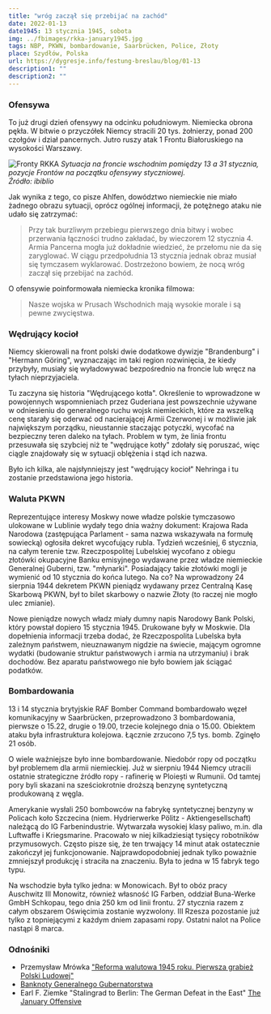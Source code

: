 ```yaml
---
title: "wróg zaczął się przebijać na zachód"
date: 2022-01-13
date1945: 13 stycznia 1945, sobota
img: ../fbimages/rkka-january1945.jpg
tags: NBP, PKWN, bombardowanie, Saarbrücken, Police, Złoty
place: Szydłów, Polska
url: https://dygresje.info/festung-breslau/blog/01-13
description1: ""
description2: ""
---
```


### Ofensywa

To już drugi dzień ofensywy na odcinku południowym. Niemiecka obrona pękła. W bitwie o przyczółek Niemcy stracili 20 tys. żołnierzy, ponad 200 czołgów i dział pancernych. Jutro ruszy atak 1 Frontu Białoruskiego na wysokości Warszawy.

![Fronty RKKA](../fbimages/rkka-january1945.jpg)
*Sytuacja na froncie wschodnim pomiędzy 13 a 31 stycznia, pozycje Frontów na początku ofensywy styczniowej.<br />
Źródło: ibiblio*

Jak wynika z tego, co pisze Ahlfen, dowództwo niemieckie nie miało żadnego obrazu sytuacji, oprócz ogólnej informacji, że potężnego ataku nie udało się zatrzymać:
>Przy tak burzliwym przebiegu pierwszego dnia bitwy i wobec przerwania łączności trudno zakładać, by wieczorem 12 stycznia 4. Armia Pancerna mogła już dokładnie wiedzieć, że przełomu nie da się zaryglować. W ciągu przedpołudnia 13 stycznia jednak obraz musiał się tymczasem wyklarować. Dostrzeżono bowiem, że nocą wróg zaczął się przebijać na zachód.

O ofensywie poinformowała niemiecka kronika filmowa:
>Nasze wojska w Prusach Wschodnich mają wysokie morale i są pewne zwycięstwa.

### Wędrujący kocioł

Niemcy skierowali na front polski dwie dodatkowe dywizje "Brandenburg" i "Hermann Göring", wyznaczając im taki region rozwinięcia, że kiedy przybyły, musiały się wyładowywać bezpośrednio na froncie lub wręcz na tyłach nieprzyjaciela.

Tu zaczyna się historia "Wędrującego kotła". Określenie to wprowadzone w powojennych wspomnieniach przez Guderiana jest powszechnie używane w odniesieniu do generalnego ruchu wojsk niemieckich, które za wszelką cenę starały się oderwać od nacierającej Armii Czerwonej i w możliwie jak największym porządku, nieustannie staczając potyczki, wycofać na bezpieczny teren daleko na tyłach. Problem w tym, że linia frontu przesuwała się szybciej niż te "wędrujące kotły" zdołały się poruszać, więc ciągle znajdowały się w sytuacji oblężenia i stąd ich nazwa.

Było ich kilka, ale najsłynniejszy jest "wędrujący kocioł" Nehringa i tu zostanie przedstawiona jego historia.

### Waluta PKWN

Reprezentujące interesy Moskwy nowe władze polskie tymczasowo ulokowane w Lublinie wydały tego dnia ważny dokument: Krajowa Rada Narodowa (zastępująca Parlament - sama nazwa wskazywała na formułę sowiecką) ogłosiła dekret wycofujący rubla. Tydzień wcześniej, 6 stycznia, na całym terenie tzw. Rzeczpospolitej Lubelskiej wycofano z obiegu złotówki okupacyjne Banku emisyjnego wydawane przez władze niemieckie Generalnej Guberni, tzw. "młynarki". Posiadający takie złotówki mogli je wymienić od 10 stycznia do końca lutego. Na co? Na wprowadzony 24 sierpnia 1944 dekretem PKWN pieniądz wydawany przez Centralną Kasę Skarbową PKWN, był to bilet skarbowy o nazwie Złoty (to raczej nie mogło ulec zmianie).

Nowe pieniądze nowych władz miały dumny napis Narodowy Bank Polski, który powstał dopiero 15 stycznia 1945. Drukowane były w Moskwie. Dla dopełnienia informacji trzeba dodać, że Rzeczpospolita Lubelska była zależnym państwem, nieuznawanym nigdzie na świecie, mającym ogromne wydatki (budowanie struktur państwowych i armia na utrzymaniu) i brak dochodów. Bez aparatu państwowego nie było bowiem jak ściągać podatków.

### Bombardowania

13 i 14 stycznia brytyjskie RAF Bomber Command bombardowało węzeł komunikacyjny w Saarbrücken, przeprowadzono 3 bombardowania, pierwsze o 15.22, drugie o 19.00, trzecie kolejnego dnia o 15.00. Obiektem ataku była infrastruktura kolejowa. Łącznie zrzucono 7,5 tys. bomb. Zginęło 21 osób.

O wiele ważniejsze było inne bombardowanie. Niedobór ropy od początku był problemem dla armii niemieckiej. Już w sierpniu 1944 Niemcy utracili ostatnie strategiczne źródło ropy - rafinerię w Ploiești w Rumunii. Od tamtej pory byli skazani na sześciokrotnie droższą benzynę syntetyczną produkowaną z węgla.

Amerykanie wysłali 250 bombowców na fabrykę syntetycznej benzyny w Policach koło Szczecina (niem. Hydrierwerke Pölitz - Aktiengesellschaft) należącą do IG Farbenindustrie. Wytwarzała wysokiej klasy paliwo, m.in. dla Luftwaffe i Kriegsmarine. Pracowało w niej kilkadziesiąt tysięcy robotników przymusowych. Często pisze się, że ten trwający 14 minut atak ostatecznie zakończył jej funkcjonowanie. Najprawdopodobniej jednak tylko poważnie zmniejszył produkcję i straciła na znaczeniu. Była to jedna w 15 fabryk tego typu.

Na wschodzie była tylko jedna: w Monowicach. Był to obóz pracy Auschwitz III Monowitz, również własność IG Farben, oddział Buna-Werke GmbH Schkopau, tego dnia 250 km od linii frontu. 27 stycznia razem z całym obszarem Oświęcimia zostanie wyzwolony. III Rzesza pozostanie już tylko z topniejącymi z każdym dniem zapasami ropy. Ostatni nalot na Police nastąpi 8 marca.

### Odnośniki

- Przemysław Mrówka ["Reforma walutowa 1945 roku. Pierwsza grabież Polski Ludowej"](https://tytus.edu.pl/2018/10/30/reforma-walutowa-1945-roku-pierwsza-grabiez-polski-ludowej/)
- [Banknoty Generalnego Gubernatorstwa](http://generalgouvernement.pl/dokumenty-gg/banknoty-generalnego-gubernatorstwa/)
- Earl F. Ziemke "Stalingrad to Berlin: The German Defeat in the East" [The January Offensive](https://www.ibiblio.org/hyperwar/USA/USA-EF-Defeat/USA-EF-Defeat-19.html)

